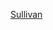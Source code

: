 {{US county navigation box
| template_name = 沙利文縣 (印地安納州)
| collapse_state = 
| listclass = hlist
| county = 沙利文縣
| state = 印地安納州

| map_image = Map of Indiana highlighting Sullivan County.svg
| map_caption = 
| map_size = 100x100

| seat = 沙利文

| title1 = [[都市]]
| body1 = 
* [[沙利文 (印地安納州)|沙利文]]‡

| title2 = [[鎮|市鎮]]
| body2  = 
* [[卡萊爾 (印地安納州)|卡萊爾]] 
* [[達格 (印地安納州)|達格]] 
* [[法默斯堡 (印地安納州)|法默斯堡]] 
* [[海梅拉 (印地安納州)|海梅拉]] 
* [[梅羅姆 (印地安納州)|梅羅姆]] 
* [[謝爾本 (印地安納州)|謝爾本]]

| title3 = [[行政鎮區]]
| body3  =
* [[卡斯鎮區 (印地安納州沙利文縣)|卡斯]] 
* [[柯里鎮區 (印地安納州沙利文縣)|柯里]] 
* [[費爾班克斯鎮區 (印地安納州沙利文縣)|費爾班克斯]] 
* [[吉爾鎮區 (印地安納州沙利文縣)|吉爾]] 
* [[哈登鎮區 (印地安納州沙利文縣)|哈登]] 
* [[漢密爾頓鎮區 (印地安納州沙利文縣)|漢密爾頓]] 
* [[傑克遜鎮區 (印地安納州沙利文縣)|傑克遜]] 
* [[傑佛遜鎮區 (印地安納州沙利文縣)|傑佛遜]] 
* [[特曼鎮區 (印地安納州沙利文縣)|特曼]]

| title4 = [[非建制地區]]
| body4 = 
* [[貝克 (印地安納州)|貝克]] 
* [[鮑德里奇 (印地安納州)|鮑德里奇]] 
* [[本內菲爾角 (印地安納州)|本內菲爾角]] 
* [[巴克敦 (印地安納州)|巴克敦]] 
* [[坎貝爾角 (印地安納州)|坎貝爾角]] 
* [[卡斯 (印地安納州)|卡斯]] 
* [[柯里維爾 (印地安納州沙利文縣)|柯里維爾]] 
* [[多茲布里奇 (印地安納州)|多茲貝里奇]] 
* [[東謝爾本 (印地安納州)|東謝爾本]] 
* [[費爾班克斯 (印地安納州)|費爾班克斯]] 
* [[甘比爾 (印地安納州)|甘比爾]]
* [[吉爾莫爾 (印地安納州)|吉爾莫爾]]‡
* [[格倫多拉 (印地安納州)|格倫多拉]] 
* [[格雷斯維爾 (印地安納州)|格雷斯維爾]] 
* [[格林維爾 (印地安納州沙利文縣)|格林維爾]] 
* [[霍頓 (印地安納州)|霍頓]]
* [[傑克遜山 (印地安納州)|傑克遜山]]
* [[傑里科 (印地安納州)|傑里科]] 
* [[劉易斯 (印地安納州)|劉易斯]]‡
* [[馬薩克里 (印地安納州)|馬薩克里]]  
* [[梅羅姆站 (印地安納州)|梅羅姆站]] 
* [[新黎巴嫩 (印地安納州)|新黎巴嫩]] 
* [[帕克斯頓 (印地安納州)|帕克斯頓]] 
* [[普萊森特維爾 (印地安納州)|普萊森特維爾]] 
* [[里弗頓 (印地安納州)|里弗頓]] 
* [[里弗維尤 (印地安納州)|里弗維尤]] 
* [[斯科奇敦 (印地安納州)|斯科奇敦]] 
* [[斯科特城 (印地安納州)|斯科特城]] 
* [[希洛 (印地安納州)|希洛]] 
* [[斯坦達德 (印地安納州)|斯坦達德]] 
* [[斯特林敦 (印地安納州沙利文縣)|斯特林敦]] 
* [[威爾弗雷德 (印地安納州)|威爾弗雷德]]

| title5 = [[鬼鎮]]
| body5 = 
* [[喀里多尼亞 (印地安納州)|喀里多尼亞]]
* [[法恩斯沃斯 (印地安納州)|法恩斯沃斯]] 

| title6 = 備註
| body6 = ‡該聚居地有部分隸屬其他縣份

}}<noinclude>
[[Category:印第安納州縣份導航模板|Sullivan]]
</noinclude>